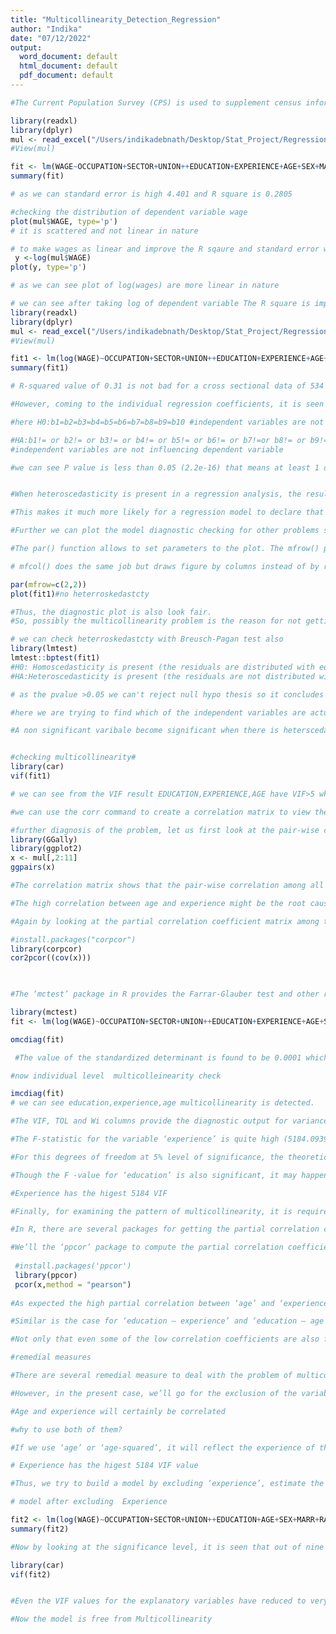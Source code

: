 ```yaml
---
title: "Multicollinearity_Detection_Regression"
author: "Indika"
date: "07/12/2022"
output:
  word_document: default
  html_document: default
  pdf_document: default
---
```

```r
#The Current Population Survey (CPS) is used to supplement census information between census years. These data consist of a random sample of 534 persons from the CPS, with information on wages and other characteristics of the workers, including sex, number of years of education, years of work experience, occupational status, region of residence and union membership. We wish to determine whether wages are related to these characteristics.
```

```r
library(readxl)
library(dplyr)
mul <- read_excel("/Users/indikadebnath/Desktop/Stat_Project/Regression_Project/multicol.xlsx")
#View(mul)

fit <- lm(WAGE~OCCUPATION+SECTOR+UNION++EDUCATION+EXPERIENCE+AGE+SEX+MARR+RACE+SOUTH,data=mul)
summary(fit)

# as we can standard error is high 4.401 and R square is 0.2805
```

```r
#checking the distribution of dependent variable wage
plot(mul$WAGE, type='p')
# it is scattered and not linear in nature
```

```r
# to make wages as linear and improve the R sqaure and standard error we can take log of wages
 y <-log(mul$WAGE)
plot(y, type='p')

# as we can see plot of log(wages) are more linear in nature
```

```r
# we can see after taking log of dependent variable The R square is improved 0.3185 and standard error got reduced significantly 0.4398
library(readxl)
library(dplyr)
mul <- read_excel("/Users/indikadebnath/Desktop/Stat_Project/Regression_Project/multicol.xlsx")
#View(mul)

fit1 <- lm(log(WAGE)~OCCUPATION+SECTOR+UNION++EDUCATION+EXPERIENCE+AGE+SEX+MARR+RACE+SOUTH,data=mul)
summary(fit1)
```

```r
# R-squared value of 0.31 is not bad for a cross sectional data of 534 observations. The F-value is highly significant implying that all the explanatory variables together significantly explain the log of wages.

#However, coming to the individual regression coefficients, it is seen that as many as four variables (occupation, education, experience, age) are not statistically significant and two (marital status and south) are significant only at 10 % level of significance.

#here H0:b1=b2=b3=b4=b5=b6=b7=b8=b9=b10 #independent variables are not influencing dependent variable

#HA:b1!= or b2!= or b3!= or b4!= or b5!= or b6!= or b7!=or b8!= or b9!= or b10!
#independent variables are not influencing dependent variable

#we can see P value is less than 0.05 (2.2e-16) that means at least 1 of the independent variables are influencing dependent variable, we can reject our null hypothesis and be sure that the influence of independent variable on dependent variable not just happens by random chance



```

```r
#When heteroscedasticity is present in a regression analysis, the results of the analysis become hard to trust. Specifically, heteroscedasticity increases the variance of the regression coefficient estimates, but the regression model doesn’t pick up on this.

#This makes it much more likely for a regression model to declare that a term in the model is statistically significant, when in fact it is not

#Further we can plot the model diagnostic checking for other problems such as normality of error term, heteroscedasticity etc.

#The par() function allows to set parameters to the plot. The mfrow() parameter allows to split the screen in several panels. Subsequent charts will be drawn in panels. We have to provide a vector of length 2 to mfrow() : number of rows and number of columns.

# mfcol() does the same job but draws figure by columns instead of by row.

par(mfrow=c(2,2))
plot(fit1)#no heterroskedastcty

#Thus, the diagnostic plot is also look fair. 
#So, possibly the multicollinearity problem is the reason for not getting many insignificant regression coefficients.


```
```r
# we can check heterroskedastcty with Breusch-Pagan test also
library(lmtest)
lmtest::bptest(fit1)
#H0: Homoscedasticity is present (the residuals are distributed with equal variance)
#HA:Heteroscedasticity is present (the residuals are not distributed with equal variance)

# as the pvalue >0.05 we can't reject null hypo thesis so it concludes Heteroscedasticity is not present in the data
```

```r
#here we are trying to find which of the independent variables are actually statistically significant

#A non significant varibale become significant when there is heterscedasticity or multicollienartity as we are now sure there is no heterscedasticity So, possibly the multicollinearity problem is the reason for not getting many insignificant regression coefficients


#checking multicollinearity#
library(car) 
vif(fit1)

# we can see from the VIF result EDUCATION,EXPERIENCE,AGE have VIF>5 which indicates there is high multicollinearity between these independent variables
```

```r
#we can use the corr command to create a correlation matrix to view the correlation coefficients between each of the variables in the model, which can help us identify which variables might be highly correlated with each other and could be causing the problem of multicollinearity:

#further diagnosis of the problem, let us first look at the pair-wise correlation among the explanatory variables
library(GGally)
library(ggplot2)
x <- mul[,2:11]
ggpairs(x)

#The correlation matrix shows that the pair-wise correlation among all the explanatory variables are not very high, except for the pair age – experience.

#The high correlation between age and experience might be the root cause of multicollinearity.

```

```r
#Again by looking at the partial correlation coefficient matrix among the variables, it is also clear that the partial correlation between experience – education, age – education and age – experience are quite high.

#install.packages("corpcor")
library(corpcor)
cor2pcor((cov(x)))

 


```

```r
#The ‘mctest’ package in R provides the Farrar-Glauber test and other relevant tests for multicollinearity.

library(mctest)
fit <- lm(log(WAGE)~OCCUPATION+SECTOR+UNION++EDUCATION+EXPERIENCE+AGE+SEX+MARR+RACE+SOUTH,data=mul)

omcdiag(fit)

 #The value of the standardized determinant is found to be 0.0001 which is very small. The calculated value of the Chi-square test statistic is found to be 4818.3895 and it is highly significant thereby implying the presence of multicollinearity in the model specification.
```

```r
#now individual level  multicolleinearity check

imcdiag(fit)
# we can see education,experience,age multicollinearity is detected.

#The VIF, TOL and Wi columns provide the diagnostic output for variance inflation factor, tolerance and Farrar-Glauber F-test respectively. 

#The F-statistic for the variable ‘experience’ is quite high (5184.0939) followed by the variable ‘age’ (F -value of 4645.6650) and ‘education’ (F-value of 231.1956). The degrees of freedom is(k−1,n−k)or (10-1, 534-10)=(9,524)

#For this degrees of freedom at 5% level of significance, the theoretical value of F is 1.89774. Thus, the F test shows that either the variable ‘experience’ or ‘age’ or ‘education’ will be the root cause of multicollinearity. 

#Though the F -value for ‘education’ is also significant, it may happen due to inclusion of highly collinear variables such as ‘age’ and ‘experience’.

#Experience has the higest 5184 VIF

```
```r
#Finally, for examining the pattern of multicollinearity, it is required to conduct t-test for correlation coefficient.

#In R, there are several packages for getting the partial correlation coefficients along with the t- test for checking their significance level. 

#We’ll the ‘ppcor’ package to compute the partial correlation coefficients along with the t-statistic and corresponding p-values.
 
 #install.packages('ppcor')
 library(ppcor)
 pcor(x,method = "pearson")
 
#As expected the high partial correlation between ‘age’ and ‘experience’ is found to be highly statistically significant.

#Similar is the case for ‘education – experience’ and ‘education – age’ . 

#Not only that even some of the low correlation coefficients are also found to be highyl significant. Thus, the Farrar-Glauber test points out that Experience has the higest 5184 VIF(from imcdag test) is the root cause of all multicollinearity problem.

```
```r
#remedial measures

#There are several remedial measure to deal with the problem of multicollinearity such Prinicipal Component Regression, Ridge Regression, Stepwise Regression etc.

#However, in the present case, we’ll go for the exclusion of the variables for which the VIF values are above 10 and as well as the concerned variable logically seems to be redundant. 

#Age and experience will certainly be correlated

#why to use both of them? 

#If we use ‘age’ or ‘age-squared’, it will reflect the experience of the respondent also.

# Experience has the higest 5184 VIF value

#Thus, we try to build a model by excluding ‘experience’, estimate the model and go for further diagnosis for the presence of multicollinearity
```

```r
# model after excluding  Experience

fit2 <- lm(log(WAGE)~OCCUPATION+SECTOR+UNION++EDUCATION+AGE+SEX+MARR+RACE+SOUTH,data=mul)
summary(fit2)

#Now by looking at the significance level, it is seen that out of nine of regression coefficients, eight are statistically significant. The R-square value is 0.31 and F-value is also very high and significant too.
```


```r
library(car)
vif(fit2)


#Even the VIF values for the explanatory variables have reduced to very lower values.

#Now the model is free from Multicollinearity
```

